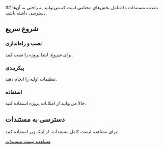 
<Hero />
 <Steps>
## مقدمه
مستندات ما شامل بخش‌های مختلفی است که می‌توانید به راحتی به آن‌ها دسترسی داشته باشید.

## شروع سریع

### نصب و راه‌اندازی
برای شروع، ابتدا پروژه را نصب کنید.

### پیکربندی
تنظیمات اولیه را انجام دهید.

### استفاده
حالا می‌توانید از امکانات پروژه استفاده کنید.
</Steps>


## دسترسی به مستندات
برای مشاهده لیست کامل مستندات، از لینک زیر استفاده کنید:

[مشاهده لیست مستندات](/docs_index)
